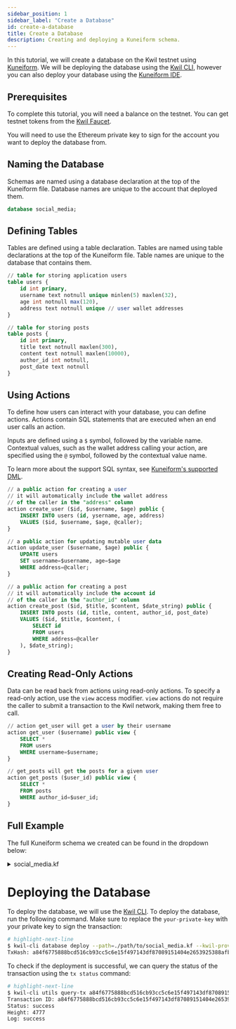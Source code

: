 ```yaml
---
sidebar_position: 1
sidebar_label: "Create a Database"
id: create-a-database
title: Create a Database
description: Creating and deploying a Kuneiform schema.
---
```


In this tutorial, we will create a database on the Kwil testnet using [Kuneiform](/docs/kuneiform/introduction).  We will be deploying the database using the [Kwil CLI](/docs/category/cli),
however you can also deploy your database using the [Kuneiform IDE](<https://ide.kwil.com>).

## Prerequisites

To complete this tutorial, you will need a balance on the testnet. You can get testnet tokens from the [Kwil Faucet](https://faucet.kwil.com).

You will need to use the Ethereum private key to sign for the account you want to deploy the database from.

## Naming the Database

Schemas are named using a database declaration at the top of the Kuneiform file.  Database names are unique to the account that deployed them.

```sql title="social_media.kf"
database social_media;
```

## Defining Tables

Tables are defined using a table declaration.  Tables are named using table declarations at the top of the Kuneiform file.  Table names are unique to the database that contains them.

```sql title="social_media.kf"
// table for storing application users
table users {
    id int primary,
    username text notnull unique minlen(5) maxlen(32),
    age int notnull max(120),
    address text notnull unique // user wallet addresses
}

// table for storing posts
table posts {
    id int primary,
    title text notnull maxlen(300),
    content text notnull maxlen(10000),
    author_id int notnull,
    post_date text notnull
}
```

## Using Actions

To define how users can interact with your database, you can define actions.  Actions contain SQL statements that are executed when an end user calls an action.

Inputs are defined using a `$` symbol, followed by the variable name.  Contextual values, such as the wallet address calling your action, are specified using the `@` symbol, followed by the contextual value name.

To learn more about the support SQL syntax, see [Kuneiform's supported DML](/docs/kuneiform/dml).

```sql title="social_media.kf"
// a public action for creating a user
// it will automatically include the wallet address
// of the caller in the "address" column
action create_user ($id, $username, $age) public {
    INSERT INTO users (id, ysername, age, address)
    VALUES ($id, $username, $age, @caller);
}

// a public action for updating mutable user data
action update_user ($username, $age) public {
    UPDATE users
    SET username=$username, age=$age
    WHERE address=@caller;
}

// a public action for creating a post
// it will automatically include the account id
// of the caller in the "author_id" column
action create_post ($id, $title, $content, $date_string) public {
    INSERT INTO posts (id, title, content, author_id, post_date)
    VALUES ($id, $title, $content, (
        SELECT id
        FROM users
        WHERE address=@caller
    ), $date_string);
}
```

## Creating Read-Only Actions

Data can be read back from actions using read-only actions.  To specify a read-only action, use the `view` access modifier.
`view` actions do not require the caller to submit a transaction to the Kwil network, making them free to call.

```sql title="social_media.kf"
// action get_user will get a user by their username
action get_user ($username) public view {
    SELECT *
    FROM users
    WHERE username=$username;
}

// get_posts will get the posts for a given user
action get_posts ($user_id) public view {
    SELECT *
    FROM posts
    WHERE author_id=$user_id;
}
```

## Full Example
The full Kuneiform schema we created can be found in the dropdown below:

<details>
  <summary> social_media.kf </summary>

```sql showLineNumbers
database social_media;

// table for storing application users
table users {
    id int primary,
    username text notnull unique minlen(5) maxlen(32),
    age int notnull max(120),
    address text notnull unique // user wallet addresses
}

// table for storing posts
table posts {
    id int primary,
    title text notnull maxlen(300),
    content text notnull maxlen(10000),
    author_id int notnull,
    post_date text notnull
}

// a public action for creating a user
// it will automatically include the wallet address
// of the caller in the "address" column
action create_user ($id, $username, $age) public {
    INSERT INTO users (id, ysername, age, address)
    VALUES ($id, $username, $age, @caller);
}

// a public action for updating mutable user data
action update_user ($username, $age) public {
    UPDATE users
    SET username=$username, age=$age
    WHERE address=@caller;
}

// a public action for creating a post
// it will automatically include the account id
// of the caller in the "author_id" column
action create_post ($id, $title, $content, $date_string) public {
    INSERT INTO posts (id, title, content, author_id, post_date)
    VALUES ($id, $title, $content, (
        SELECT id
        FROM users
        WHERE address=@caller
    ), $date_string);
}

action get_user ($username) public view {
    SELECT *
    FROM users
    WHERE username=$username;
}

// get_posts will get the posts for a given user
action get_posts ($user_id) public view {
    SELECT *
    FROM posts
    WHERE author_id=$user_id;
}
```
</details>

# Deploying the Database

To deploy the database, we will use the [Kwil CLI](/docs/category/cli).  To deploy the database, run the following command. Make sure to replace the `your-private-key` with your private key to sign the transaction:

```bash
# highlight-next-line
$ kwil-cli database deploy --path=./path/to/social_media.kf --kwil-provider='https://testnet.kwil.com' --chain-id 'kwil-chain-testnet-0.6' --private-key 'your-private-key'
TxHash: a84f6775888bcd516cb93cc5c6e15f497143df87089151404e2653925388afba
```

To check if the deployment is successful, we can query the status of the transaction using the `tx status` command:

```bash
# highlight-next-line
$ kwil-cli utils query-tx a84f6775888bcd516cb93cc5c6e15f497143df87089151404e2653925388afba --kwil-provider='https://testnet.kwil.com' --chain-id 'kwil-chain-testnet-0.6'
Transaction ID: a84f6775888bcd516cb93cc5c6e15f497143df87089151404e2653925388afba
Status: success
Height: 4777
Log: success
```